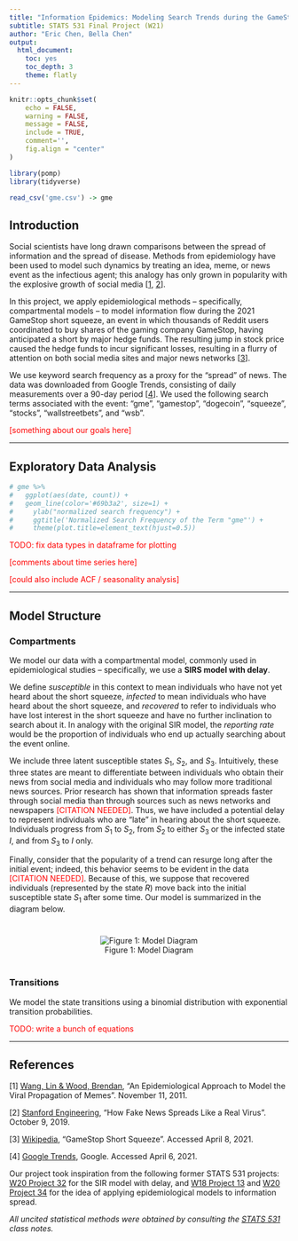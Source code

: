 ---
title: "Information Epidemics: Modeling Search Trends during the GameStop Short Squeeze Using Stochastic Compartmental Models"
subtitle: STATS 531 Final Project (W21)
author: "Eric Chen, Bella Chen"
output:
  html_document:
    toc: yes
    toc_depth: 3
    theme: flatly
---

```{r setup, include=FALSE}
knitr::opts_chunk$set(
	echo = FALSE,
	warning = FALSE,
	message = FALSE,
	include = TRUE,
	comment='',
	fig.align = "center"
)
```

```{r load_packages, include=FALSE}
library(pomp)
library(tidyverse)

read_csv('gme.csv') -> gme
```

## Introduction

Social scientists have long drawn comparisons between the spread of information and the spread of disease. Methods from epidemiology have been used to model such dynamics by treating an idea, meme, or news event as the infectious agent; this analogy has only grown in popularity with the explosive growth of social media  [[1](https://www.sciencedirect.com/science/article/pii/S0307904X11002824), [2](https://engineering.stanford.edu/magazine/article/how-fake-news-spreads-real-virus)].

In this project, we apply epidemiological methods -- specifically, compartmental models -- to model information flow during the 2021 GameStop short squeeze, an event in which thousands of Reddit users coordinated to buy shares of the gaming company GameStop, having anticipated a short by major hedge funds. The resulting jump in stock price caused the hedge funds to incur significant losses, resulting in a flurry of attention on both social media sites and major news networks [[3](https://en.wikipedia.org/wiki/GameStop_short_squeeze)].

We use keyword search frequency as a proxy for the "spread" of news. The data was downloaded from Google Trends, consisting of daily measurements over a 90-day period [[4](https://trends.google.com/trends/)]. We used the following search terms associated with the event: "gme", "gamestop", "dogecoin", "squeeze", "stocks", "wallstreetbets", and "wsb". 

<div style='color:red'>
[something about our goals here]
</div>
------------

## Exploratory Data Analysis

```{r echo=FALSE}
# gme %>%
#   ggplot(aes(date, count)) + 
#   geom_line(color='#69b3a2', size=1) +
#     ylab("normalized search frequency") +
#     ggtitle('Normalized Search Frequency of the Term "gme"') +
#     theme(plot.title=element_text(hjust=0.5))
```

<div style='color:red'>

TODO: fix data types in dataframe for plotting

[comments about time series here]

[could also include ACF / seasonality analysis]

</div>

------------

## Model Structure

### Compartments

We model our data with a compartmental model, commonly used in epidemiological studies -- specifically, we use a **SIRS model with delay**.

We define *susceptible* in this context to mean individuals who have not yet heard about the short squeeze, *infected* to mean individuals who have heard about the short squeeze, and *recovered* to refer to individuals who have lost interest in the short squeeze and have no further inclination to search about it. In analogy with the original SIR model, the *reporting rate* would be the proportion of individuals who end up actually searching about the event online.

We include three latent susceptible states $S_1$, $S_2$, and $S_3$. Intuitively, these three states are meant to differentiate between individuals who obtain their news from social media and individuals who may follow more traditional news sources. Prior research has shown that information spreads faster through social media than through sources such as news networks and newspapers <span style='color:red'>[CITATION NEEDED]</span>. Thus, we have included a potential delay to represent individuals who are "late" in hearing about the short squeeze. Individuals progress from $S_1$ to $S_2$, from $S_2$ to either $S_3$ or the infected state $I$, and from $S_3$ to $I$ only.

Finally, consider that the popularity of a trend can resurge long after the initial event; indeed, this behavior seems to be evident in the data <span style='color:red'>[CITATION NEEDED]</span>. Because of this, we suppose that recovered individuals (represented by the state $R$) move back into the initial susceptible state $S_1$ after some time. Our model is summarized in the diagram below.

<div style='margin:40px'>
<center>
![Figure 1: Model Diagram](model.png)
</center>
</div>


### Transitions

We model the state transitions using a binomial distribution with exponential transition probabilities. 

<div style='color:red'>

TODO: write a bunch of equations

</div>

------------

## References  

[1] [Wang, Lin & Wood, Brendan](https://www.sciencedirect.com/science/article/pii/S0307904X11002824), "An Epidemiological Approach to Model the Viral Propagation of Memes". November 11, 2011.

[2] [Stanford Engineering](https://engineering.stanford.edu/magazine/article/how-fake-news-spreads-real-virus), "How Fake News Spreads Like a Real Virus". October 9, 2019.

[3] [Wikipedia](https://en.wikipedia.org/wiki/GameStop_short_squeeze), "GameStop Short Squeeze". Accessed April 8, 2021.

[4] [Google Trends](https://trends.google.com/trends/), Google. Accessed April 6, 2021.

Our project took inspiration from the following former STATS 531 projects: [W20 Project 32](https://ionides.github.io/531w20/final_project/Project32/final.html) for the SIR model with delay, and [W18 Project 13](https://ionides.github.io/531w18/final_project/13/final.html) and [W20 Project 34](https://ionides.github.io/531w20/final_project/Project34/final.html) for the idea of applying epidemiological models to information spread.

*All uncited statistical methods were obtained by consulting the [STATS 531](https://ionides.github.io/531w21/) class notes.*

